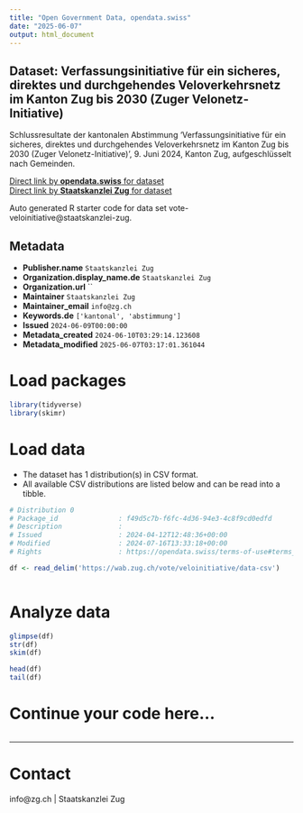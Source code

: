 ```yaml
---
title: "Open Government Data, opendata.swiss"
date: "2025-06-07"
output: html_document
---
```


## Dataset: Verfassungsinitiative für ein sicheres, direktes und durchgehendes Veloverkehrsnetz im Kanton Zug bis 2030 (Zuger Velonetz-Initiative)

Schlussresultate der kantonalen Abstimmung 'Verfassungsinitiative für ein sicheres, direktes und durchgehendes Veloverkehrsnetz im Kanton Zug bis 2030 (Zuger Velonetz-Initiative)', 9. Juni 2024, Kanton Zug, aufgeschlüsselt nach Gemeinden.

[Direct link by **opendata.swiss** for dataset](https://opendata.swiss/de/dataset/verfassungsinitiative-fur-ein-sicheres-direktes-und-durchgehendes-veloverkehrsnetz-im-kanton-zu)<br>
[Direct link by **Staatskanzlei Zug** for dataset](https://wab.zug.ch/vote/veloinitiative/data)

Auto generated R starter code for data set vote-veloinitiative@staatskanzlei-zug.

## Metadata

- **Publisher.name** `Staatskanzlei Zug`
- **Organization.display_name.de** `Staatskanzlei Zug`
- **Organization.url** ``
- **Maintainer** `Staatskanzlei Zug`
- **Maintainer_email** `info@zg.ch`
- **Keywords.de** `['kantonal', 'abstimmung']`
- **Issued** `2024-06-09T00:00:00`
- **Metadata_created** `2024-06-10T03:29:14.123608`
- **Metadata_modified** `2025-06-07T03:17:01.361044`


# Load packages

```r

library(tidyverse)
library(skimr)

```

# Load data

-   The dataset has 1 distribution(s) in CSV format.
-   All available CSV distributions are listed below and can be read into a tibble.

```r

# Distribution 0
# Package_id               : f49d5c7b-f6fc-4d36-94e3-4c8f9cd0edfd
# Description              : 
# Issued                   : 2024-04-12T12:48:36+00:00
# Modified                 : 2024-07-16T13:33:18+00:00
# Rights                   : https://opendata.swiss/terms-of-use#terms_by

df <- read_delim('https://wab.zug.ch/vote/veloinitiative/data-csv')



```

# Analyze data

```r

glimpse(df)
str(df)
skim(df)

head(df)
tail(df)

```

# Continue your code here...

```r

```

------------------------------------------------------------------------

# Contact

info@zg.ch | Staatskanzlei Zug
